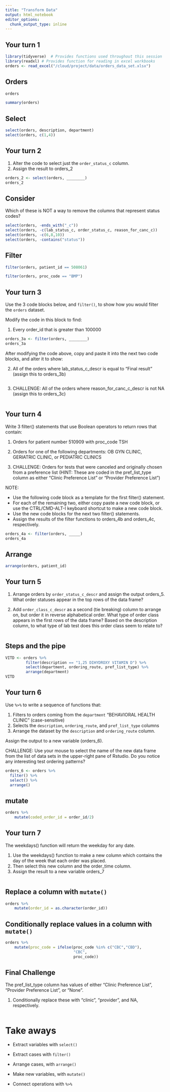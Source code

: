 ```yaml
---
title: "Transform Data"
output: html_notebook
editor_options: 
  chunk_output_type: inline
---
```


## Your turn 1

```r
library(tidyverse)  # Provides functions used throughout this session
library(readxl) # Provides function for reading in excel workbooks
orders <- read_excel("/cloud/project/data/orders_data_set.xlsx")
```

## Orders

```r
orders
```

```r
summary(orders)
```


## Select

```r
select(orders, description, department)
select(orders, c(1,4))
```

## Your turn 2

1. Alter the code to select just the `order_status_c` column.
2. Assign the result to orders_2

```r
orders_2 <- select(orders, ________)
orders_2
```

## Consider

Which of these is NOT a way to remove the columns that represent status codes?

```r
select(orders, -ends_with("_c"))
select(orders, -c(lab_status_c, order_status_c, reason_for_canc_c))
select(orders, -c(6,8,10))
select(orders, -contains("status"))
```

## Filter

```r
filter(orders, patient_id == 508061)
```

```r
filter(orders, proc_code == "BMP")
```

## Your turn 3

Use the 3 code blocks below, and `filter()`, to show how you would filter the `orders` dataset.

Modify the code in this block to find:

1. Every order_id that is greater than 100000
```r
orders_3a <- filter(orders, ________)
orders_3a
```

After modifying the code above, copy and paste it into the next two code blocks, and alter it to show:

2. All of the orders where lab_status_c_descr is equal to "Final result" (assign this to orders_3b)
```r

```

3. CHALLENGE: All of the orders where reason_for_canc_c_descr is not NA (assign this to orders_3c)
```r

```

## Your turn 4

Write 3 filter() statements that use Boolean operators to return rows that contain:

1. Orders for patient number 510909 with proc_code TSH 

2. Orders for one of the following departments: OB GYN CLINIC, GERIATRIC CLINIC, or PEDIATRIC CLINICS

3. CHALLENGE: Orders for tests that were canceled and originally chosen from a preference list (HINT: These are coded in the pref_list_type column as either "Clinic Preference List" or "Provider Preference List")

NOTE: 

* Use the following code block as a template for the first filter() statement. 
* For each of the remaining two, either copy paste a new code block, or use the CTRL/CMD-ALT-I keyboard shortcut to make a new code block. 
* Use the new code blocks for the next two filter() statements. 
* Assign the results of the filter functions to orders_4b and orders_4c, respectively. 

```r
orders_4a <- filter(orders, _____)
orders_4a
```

## Arrange

```r
arrange(orders, patient_id)
```

## Your turn 5

1. Arrange orders by `order_status_c_descr` and assign the output orders_5. 
What order statuses appear in the top rows of the data frame?

2. Add `order_class_c_descr` as a second (tie breaking) column to arrange on, but order it in reverse alphabetical order. 
What type of order class appears in the first rows of the data frame? Based on the description column, to what type of lab test does this order class seem to relate to?

```r

```


## Steps and the pipe

```r
VITD <- orders %>%
		 filter(description == "1,25 DIHYDROXY VITAMIN D") %>%
		 select(department, ordering_route, pref_list_type) %>%
		 arrange(department)
VITD
```

## Your turn 6

Use `%>%` to write a sequence of functions that: 

1. Filters to orders coming from the `department` "BEHAVIORAL HEALTH CLINIC" (case-sensitive)
2. Selects the `description`, `ordering_route`, and `pref_list_type` columns  
3. Arrange the dataset by the `description` and `ordering_route` column.

Assign the output to a new variable (orders_6).

CHALLENGE: Use your mouse to select the name of the new data frame from the list of data sets in the upper-right pane of Rstudio. Do you notice any interesting test ordering patterns?

```r
orders_6 <- orders %>% 
  filter() %>% 
  select() %>% 
  arrange()
```


## mutate

```r
orders %>%
	mutate(coded_order_id = order_id/2)
```

## Your turn 7

The weekdays() function will return the weekday for any date.

1. Use the weekdays() function to make a new column which contains the day of the week that each order was placed.
2. Then select this new column and the order_time column.
3. Assign the result to a new variable orders_7


```r

```


## Replace a column with `mutate()`

```r
orders %>%
	mutate(order_id = as.character(order_id))
```

## Conditionally replace values in a column with `mutate()`

```r
orders %>%
	mutate(proc_code = ifelse(proc_code %in% c("CBC","CBD"), 
	                          "CBC", 
	                          proc_code)) 
```

## Final Challenge

The pref_list_type column has values of either "Clinic Preference List", "Provider Preference List", or "None".

1. Conditionally replace these with "clinic", "provider", and NA, respectively.

```r

```


# Take aways

* Extract variables with `select()`  
* Extract cases with `filter()`  
* Arrange cases, with `arrange()`  

* Make new variables, with `mutate()`  

* Connect operations with `%>%`  


